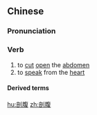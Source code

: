 ==Chinese==
{{zh-forms}}

===Pronunciation===
{{zh-pron
|m=剖fù
|c=fau2 fuk1
|mn=qz:phió-hok
|cat=v
}}

===Verb===
{{zh-verb}}

# to [[cut]] [[open]] the [[abdomen]]
# to [[speak]] from the [[heart]]

====Derived terms====
{{zh-der|剖腹產}}

[[hu:剖腹]]
[[zh:剖腹]]